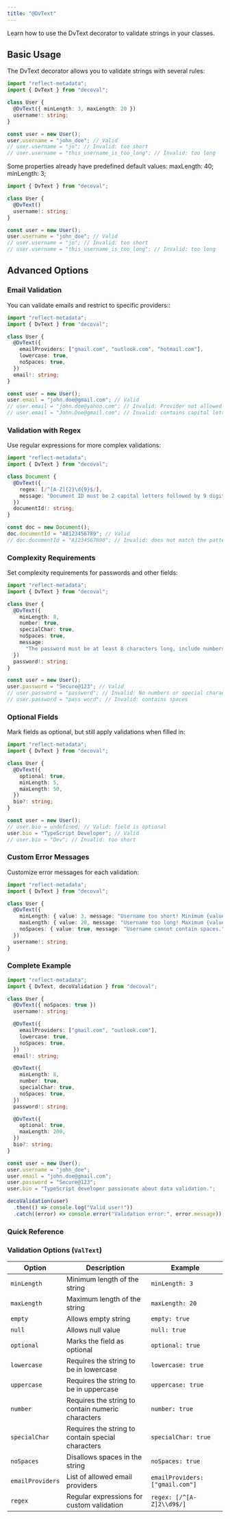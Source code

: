 ```yaml
---
title: "@DvText"
---
```


Learn how to use the DvText decorator to validate strings in your classes.

## Basic Usage

The DvText decorator allows you to validate strings with several rules:

```ts title="main.ts"
import "reflect-metadata";
import { DvText } from "decoval";

class User {
  @DvText({ minLength: 3, maxLength: 20 })
  username!: string;
}

const user = new User();
user.username = "john_doe"; // Valid
// user.username = "jo"; // Invalid: too short
// user.username = "this_username_is_too_long"; // Invalid: too long
```

<Callout>Some properties already have predefined default values: maxLength: 40; minLength: 3;</Callout>

```ts title="main.ts"
import { DvText } from "decoval";

class User {
  @DvText()
  username!: string;
}

const user = new User();
user.username = "john_doe"; // Valid
// user.username = "jo"; // Invalid: too short
// user.username = "this_username_is_too_long"; // Invalid: too long
```

## Advanced Options

### Email Validation

You can validate emails and restrict to specific providers::

```ts title="main.ts"
import "reflect-metadata";
import { DvText } from "decoval";

class User {
  @DvText({
    emailProviders: ["gmail.com", "outlook.com", "hotmail.com"],
    lowercase: true,
    noSpaces: true,
  })
  email!: string;
}

const user = new User();
user.email = "john.doe@gmail.com"; // Valid
// user.email = "john.doe@yahoo.com"; // Invalid: Provider not allowed
// user.email = "John.Doe@gmail.com"; // Invalid: contains capital letters
```

### Validation with Regex

Use regular expressions for more complex validations:

```ts tile="main.ts"
import "reflect-metadata";
import { DvText } from "decoval";

class Document {
  @DvText({
    regex: [/^[A-Z]{2}\d{9}$/],
    message: "Document ID must be 2 capital letters followed by 9 digits",
  })
  documentId!: string;
}

const doc = new Document();
doc.documentId = "AB123456789"; // Valid
// doc.documentId = "A1234567890"; // Invalid: does not match the pattern
```

### Complexity Requirements

Set complexity requirements for passwords and other fields:

```ts title="main.ts"
import "reflect-metadata";
import { DvText } from "decoval";

class User {
  @DvText({
    minLength: 8,
    number: true,
    specialChar: true,
    noSpaces: true,
    message:
      "The password must be at least 8 characters long, include numbers and special characters, and not contain spaces.",
  })
  password!: string;
}

const user = new User();
user.password = "Secure@123"; // Valid
// user.password = "password"; // Invalid: No numbers or special characters
// user.password = "pass word"; // Invalid: contains spaces
```

### Optional Fields

Mark fields as optional, but still apply validations when filled in:

```ts title="main.ts"
import "reflect-metadata";
import { DvText } from "decoval";

class User {
  @DvText({
    optional: true,
    minLength: 5,
    maxLength: 50,
  })
  bio?: string;
}

const user = new User();
// user.bio = undefined; // Valid: field is optional
user.bio = "TypeScript Developer"; // Valid
// user.bio = "Dev"; // Invalid: too short
```

### Custom Error Messages

Customize error messages for each validation:

```ts title="main.ts"
import "reflect-metadata";
import { DvText } from "decoval";

class User {
  @DvText({
    minLength: { value: 3, message: "Username too short! Minimum {value} characters." },
    maxLength: { value: 20, message: "Username too long! Maximum {value} characters." },
    noSpaces: { value: true, message: "Username cannot contain spaces." },
  })
  username!: string;
}
```

### Complete Example

```ts title="main.ts"
import "reflect-metadata";
import { DvText, decoValidation } from "decoval";

class User {
  @DvText({ noSpaces: true })
  username!: string;

  @DvText({
    emailProviders: ["gmail.com", "outlook.com"],
    lowercase: true,
    noSpaces: true,
  })
  email!: string;

  @DvText({
    minLength: 8,
    number: true,
    specialChar: true,
    noSpaces: true,
  })
  password!: string;

  @DvText({
    optional: true,
    maxLength: 200,
  })
  bio?: string;
}

const user = new User();
user.username = "john_doe";
user.email = "john.doe@gmail.com";
user.password = "Secure@123";
user.bio = "TypeScript developer passionate about data validation.";

decoValidation(user)
  .then(() => console.log("Valid user!"))
  .catch((error) => console.error("Validation error:", error.message));
```

### Quick Reference

### Validation Options (`ValText`)

| Option           | Description                                       | Example                         |
| ---------------- | ------------------------------------------------- | ------------------------------- |
| `minLength`      | Minimum length of the string                      | `minLength: 3`                  |
| `maxLength`      | Maximum length of the string                      | `maxLength: 20`                 |
| `empty`          | Allows empty string                               | `empty: true`                   |
| `null`           | Allows null value                                 | `null: true`                    |
| `optional`       | Marks the field as optional                       | `optional: true`                |
| `lowercase`      | Requires the string to be in lowercase            | `lowercase: true`               |
| `uppercase`      | Requires the string to be in uppercase            | `uppercase: true`               |
| `number`         | Requires the string to contain numeric characters | `number: true`                  |
| `specialChar`    | Requires the string to contain special characters | `specialChar: true`             |
| `noSpaces`       | Disallows spaces in the string                    | `noSpaces: true`                |
| `emailProviders` | List of allowed email providers                   | `emailProviders: ["gmail.com"]` |
| `regex`          | Regular expressions for custom validation         | `regex: [/^[A-Z]2\\d9$/]`       |
